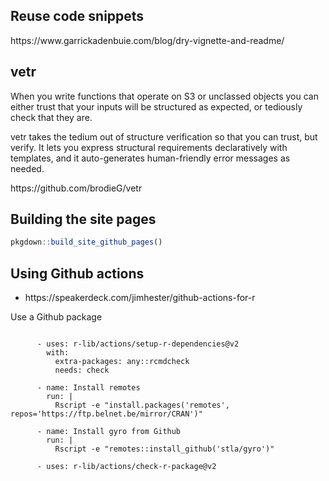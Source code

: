 
## Reuse code snippets

https://www.garrickadenbuie.com/blog/dry-vignette-and-readme/




## vetr
When you write functions that operate on S3 or unclassed objects you can either trust that your inputs will be structured as expected, or tediously check that they are.

vetr takes the tedium out of structure verification so that you can trust, but verify. It lets you express structural requirements declaratively with templates, and it auto-generates human-friendly error messages as needed.

https://github.com/brodieG/vetr

## Building the site pages

```r
pkgdown::build_site_github_pages()
```



## Using Github actions

- https://speakerdeck.com/jimhester/github-actions-for-r

Use a Github package


```

      - uses: r-lib/actions/setup-r-dependencies@v2
        with:
          extra-packages: any::rcmdcheck
          needs: check

      - name: Install remotes
        run: |
          Rscript -e "install.packages('remotes', repos='https://ftp.belnet.be/mirror/CRAN')"

      - name: Install gyro from Github
        run: |
          Rscript -e "remotes::install_github('stla/gyro')"

      - uses: r-lib/actions/check-r-package@v2
```

